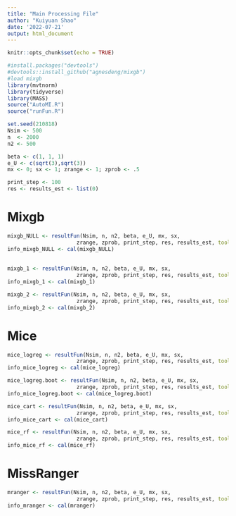 ```yaml
---
title: "Main Processing File"
author: "Kuiyuan Shao"
date: '2022-07-21'
output: html_document
---
```


```r
knitr::opts_chunk$set(echo = TRUE)
```

```r
#install.packages("devtools")
#devtools::install_github("agnesdeng/mixgb")
#load mixgb
library(mvtnorm)
library(tidyverse)
library(MASS)
source("AutoMI.R")
source("runFun.R")
```

```r
set.seed(210818)
Nsim <- 500
n  <- 2000
n2 <- 500

beta <- c(1, 1, 1)
e_U <- c(sqrt(3),sqrt(3))
mx <- 0; sx <- 1; zrange <- 1; zprob <- .5

print_step <- 100
res <- results_est <- list(0)
```


# Mixgb
```r
mixgb_NULL <- resultFun(Nsim, n, n2, beta, e_U, mx, sx, 
                      zrange, zprob, print_step, res, results_est, tool = "mixgb", method = NULL)
info_mixgb_NULL <- cal(mixgb_NULL)
  
  
mixgb_1 <- resultFun(Nsim, n, n2, beta, e_U, mx, sx, 
                      zrange, zprob, print_step, res, results_est, tool = "mixgb", method = 1)
info_mixgb_1 <- cal(mixgb_1)

mixgb_2 <- resultFun(Nsim, n, n2, beta, e_U, mx, sx, 
                      zrange, zprob, print_step, res, results_est, tool = "mixgb", method = 2)
info_mixgb_2 <- cal(mixgb_2)
```


# Mice
```r
mice_logreg <- resultFun(Nsim, n, n2, beta, e_U, mx, sx, 
                      zrange, zprob, print_step, res, results_est, tool = "mice", method = "logreg")
info_mice_logreg <- cal(mice_logreg)

mice_logreg.boot <- resultFun(Nsim, n, n2, beta, e_U, mx, sx, 
                      zrange, zprob, print_step, res, results_est, tool = "mice", method = "logreg.boot")
info_mice_logreg.boot <- cal(mice_logreg.boot)

mice_cart <- resultFun(Nsim, n, n2, beta, e_U, mx, sx, 
                      zrange, zprob, print_step, res, results_est, tool = "mice", method = "cart")
info_mice_cart <- cal(mice_cart)

mice_rf <- resultFun(Nsim, n, n2, beta, e_U, mx, sx, 
                      zrange, zprob, print_step, res, results_est, tool = "mice", method = "rf")
info_mice_rf <- cal(mice_rf)
```


# MissRanger
```r
mranger <- resultFun(Nsim, n, n2, beta, e_U, mx, sx, 
                      zrange, zprob, print_step, res, results_est, tool = "mrangermi", method = NULL)
info_mranger <- cal(mranger)
```